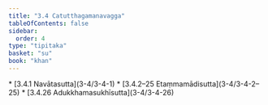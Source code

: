 ```yaml
---
title: "3.4 Catutthagamanavagga"
tableOfContents: false
sidebar:
  order: 4
type: "tipitaka"
basket: "su"
book: "khan"
---
```



<DynamicBreadcrumb />



<TableOfContents book="khan" section="3.4">
* [3.4.1 Navātasutta](3-4/3-4-1)
* [3.4.2–25 Etaṃmamādisutta](3-4/3-4-2–25)
* [3.4.26 Adukkhamasukhīsutta](3-4/3-4-26)
</TableOfContents>